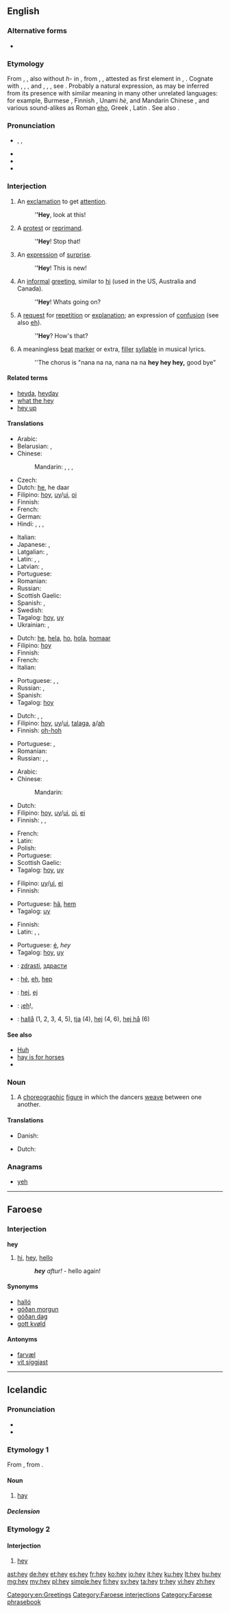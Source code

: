==English==

===Alternative forms===
* {{l|en|hay}}

===Etymology===
From {{etyl|enm}} {{term|hey|lang=enm}}, {{term|hei|lang=enm}}, also without ''h-'' in {{term|ey|lang=enm}}, from {{etyl|ang}} {{recons|he|hē|lang=ang}}, {{term|ea|ēa|pos=interjection|lang=ang}}, attested as first element in {{etyl|ang}} {{term|hela|hēlā|lang=ang}}, {{term|eala|ēalā|O!, alas!, oh!, lo!|lang=ang}}. Cognate with {{etyl|nl|-}} {{term|he|lang=nl}}, {{term|hei||hi, hey|lang=nl}}, {{etyl|de|-}} {{term|hei||hey, wow|lang=de}}, {{etyl|da|-}} and {{etyl|sv|-}} {{term|hej||hello, hey|lang=da|lang=sv}}, {{etyl|fo|-}} {{term|hey||hey, hello|lang=fo}}, {{etyl|is|-}} {{term|hei||hey|lang=is}}, see {{l|en|heigh}}. Probably a natural expression, as may be inferred from its presence with similar meaning in many other unrelated languages: for example, Burmese {{term|ဟေး|lang=my|sc=Mymr|tr=hei}}, Finnish {{term|hei|lang=fi}}, Unami ''hè'', and Mandarin Chinese {{term|哎|lang=cmn|sc=Hani|tr=āi}}, and various sound-alikes as Roman [[eho]], Greek {{term|εἴα|tr=eia|lang=grc}}, Latin {{term|eia|lang=la}}. See also {{l|en|hello}}.

===Pronunciation===
* {{enPR|hā}}, {{IPA|/heɪ/}}, {{X-SAMPA|/heI/}}
* {{audio|en-us-hey.ogg|Audio (US)}}
* {{homophones|hay}}
* {{rhymes|eɪ}}

===Interjection===
{{en-interj}}

# An [[exclamation]] to get [[attention]].
#: '''''Hey''', look at this!
# A [[protest]] or [[reprimand]].
#: '''''Hey'''! Stop that!
# An [[expression]] of [[surprise]].
#: '''''Hey'''! This is new!
# An [[informal]] [[greeting]], similar to [[hi]] (used in the US, Australia and Canada).
#: '''''Hey'''! Whats going on?
# A [[request]] for [[repetition]] or [[explanation]]; an expression of [[confusion]] (see also [[eh]]).
#: '''''Hey'''? How's that?
# A meaningless [[beat]] [[marker]] or extra, [[filler]] [[syllable]] in musical lyrics.
#: ''The chorus is "nana na na, nana na na '''hey hey hey,''' good bye"

====Related terms====
* [[heyda]], [[heyday]]
* [[what the hey]]
* [[hey up]]

====Translations====
{{trans-top|exclamation to get attention}}
* Arabic: {{t-|ar|ياه|tr=yaah}}
* Belarusian: {{t-|be|гэй|tr=hej|sc=Cyrl}}, {{t-|be|эй|tr=ej|sc=Cyrl}}
* Chinese:
*: Mandarin: {{t-|cmn|喂|tr=wèi|sc=Hani}}, {{t-|cmn|哎|tr=āi|sc=Hani}}, {{t-|cmn|嗨|tr=hāi|sc=Hani}}, {{t-|cmn|嘿|tr=hēi|sc=Hani}}
* Czech: {{t-|cs|hele}}
* Dutch: [[he]], he daar
* Filipino: [[hoy]], [[uy]]/[[ui]], [[oi]]
* Finnish: {{t+|fi|hei}}
* French: {{t+|fr|hé}}
* German: {{t+|de|Hallo}}
* Hindi: {{t-|hi|अरे|tr=arē|sc=Deva}}, {{t-|hi|अजी|tr=ajī|sc=Deva}}, {{t-|hi|हे|tr=hē|sc=Deva}}, {{t-|hi|रे|tr=rē|sc=Deva}}
{{trans-mid}}
* Italian: {{t-|it|ehi}}
* Japanese: {{t+|ja|おい|tr=oi}}, {{t-|ja|ねえ|tr=nē}}
* Latgalian: {{tø|ltg|dzie}}, {{tø|ltg|klaus}}
* Latin: {{t-|la|salve}}, {{t-|la|salvete|p}}, {{t|la|eho}}
* Latvian: {{t-|lv|klau}}, {{t-|lv|eu}}
* Portuguese: {{t+|pt|ei}}
* Romanian: {{t-|ro|hei}}
* Russian: {{t+|ru|эй|tr=ej}}
* Scottish Gaelic: {{t-|gd|hòigh|xs=Scottish Gaelic}}
* Spanish: {{t-|es|oye}}, {{t+|es|hey}}
* Swedish: {{t+|sv|hallå}}
* Tagalog: [[hoy]], [[uy]]
* Ukrainian: {{t-|uk|гей|tr=hej|sc=Cyrl}}, {{t-|uk|ей|tr=ej|sc=Cyrl}}
{{trans-bottom}}

{{trans-top|protest or reprimand}}
* Dutch: [[he]], [[hela]], [[ho]], [[hola]], [[homaar]]
* Filipino: [[hoy]]
* Finnish: {{t+|fi|hei}}
* French: {{t+|fr|hé}}
* Italian: {{t-|it|ehi}}
{{trans-mid}}
* Portuguese: {{t+|pt|ei}}, {{t-|pt|epa}}, {{t+|pt|opa}}
* Russian: {{t+|ru|эй|tr=ej}}, {{t+|ru|э|tr=e}}
* Spanish: {{t-|es|oye}}
* Tagalog: [[hoy]]
{{trans-bottom}}

{{trans-top|expression of surprise}}
* Dutch: {{t+|nl|he}}, {{t-|nl|heh}}, {{t+|nl|huh}}
* Filipino: [[hoy]], [[uy]]/[[ui]], [[talaga]], [[a]]/[[ah]]
* Finnish: [[oh-hoh]]
{{trans-mid}}
* Portuguese: {{t-|pt|epa}}, {{t+|pt|opa}}
* Romanian: {{t+|ro|hop}}
* Russian: {{t+|ru|ой|tr=oj}}, {{t-|ru|ух ты|tr=ux ty}}, {{t+|ru|ого|tr=ogó, ohó}}
{{trans-bottom}}

{{trans-top|informal greeting}}
* Arabic: {{t-|ar|هلا|tr=halā|sc=Arab}}
* Chinese:
*: Mandarin: {{t|zh|嗨|sc=Hani}}
* Dutch: {{t+|nl|hoi}}
* Filipino: [[hoy]], [[uy]]/[[ui]], [[oi]], [[ei]]
* Finnish: {{t+|fi|hei}}, {{t+|fi|terve}}, {{t+|fi|moro}}
{{trans-mid}}
* French: {{t+|fr|coucou}}
* Latin: {{t|la|eho}}
* Polish: {{t+|pl|hej}}
* Portuguese: {{t+|pt|oi}}
* Scottish Gaelic: {{t-|gd|hòigh|xs=Scottish Gaelic}}
* Tagalog: [[hoy]], [[uy]]
{{trans-bottom}}

{{trans-top|request for repetition or explanation}}
* Filipino: [[uy]]/[[ui]], [[ei]]
* Finnish: {{t+|fi|hei}}
{{trans-mid}}
* Portuguese: [[hã]], [[hem]]
* Tagalog: [[uy]]
{{trans-bottom}}

{{trans-top|meaningless beat marker, filler syllable}}
* Finnish: {{t+|fi|hei}}
* Latin: {{t|la|o}}, {{t|la|o|alt=ō}}, {{t|la|jo}}
{{trans-mid}}
* Portuguese: [[é]], ''hey''
* Tagalog: [[hoy]], [[uy]]
{{trans-bottom}}

{{checktrans-top}}
* {{ttbc|bg}}: [[zdrasti]], [[здрасти]]
* {{ttbc|fr}}: [[hé]], [[eh]], [[hep]]
{{trans-mid}}
* {{ttbc|sl}}: [[hej]], [[ej]]
* {{ttbc|es}}: ¡[[eh]]!,
* {{ttbc|sv}}: [[hallå]] (1, 2, 3, 4, 5), [[tja]] (4), [[hej]] (4, 6), [[hej hå]] (6)
{{trans-bottom}}

====See also====
* [[huh|Huh]]
* [[hay is for horses]]
* {{pedialite}}

===Noun===
{{en-noun}}

# {{context|country dancing}} A [[choreographic]] [[figure]] in which the dancers [[weave]] between one another.

====Translations====
{{trans-top|country dancing figure}}
* Danish: {{t+|da|hej}}
{{trans-mid}}
* Dutch: {{t-|nl|hey}}
{{trans-bottom}}

===Anagrams===
* [[yeh#English|yeh]]

[[Category:en:Greetings]]

----

==Faroese==

===Interjection===
'''hey'''

# [[hi]], [[#English|hey]], [[hello]]
#: '''''hey''' aftur!'' - hello again!

====Synonyms====
* [[halló]]
* [[góðan morgun]]
* [[góðan dag]]
* [[gott kvøld]]

====Antonyms====
* [[farvæl]]
* [[vit síggjast]]

[[Category:Faroese interjections]]
[[Category:Faroese phrasebook]]

----

==Icelandic==

===Pronunciation===
* {{IPA|/heiː/|lang=is}}
* {{rhymes|eiː|lang=is}}

===Etymology 1===
From {{etyl|non|is}} {{term|hey|lang=non}}, from {{proto|Germanic|hawjan|lang=is}}.

====Noun====
{{is-noun|n|heys|hey}}

# {{usually|uncountable|lang=is}} [[hay]]

=====Declension=====
{{is-decl-noun-n-s|h|ey|j=j}}

===Etymology 2===

====Interjection====
{{head|is|interjection}}

# [[#English|hey]]

[[ast:hey]]
[[de:hey]]
[[et:hey]]
[[es:hey]]
[[fr:hey]]
[[ko:hey]]
[[io:hey]]
[[it:hey]]
[[ku:hey]]
[[lt:hey]]
[[hu:hey]]
[[mg:hey]]
[[my:hey]]
[[pl:hey]]
[[simple:hey]]
[[fi:hey]]
[[sv:hey]]
[[ta:hey]]
[[tr:hey]]
[[vi:hey]]
[[zh:hey]]